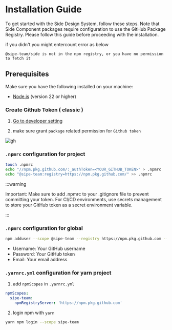 # Installation Guide

To get started with the Side Design System, follow these steps. Note that Side Component packages require configuration to use the GitHub Package Registry. Please follow this guide before proceeding with the installation.

if you didn't you might entercount error as below

```
@sipe-team/side is not in the npm registry, or you have no permission to fetch it
```

## Prerequisites

Make sure you have the following installed on your machine:
- [Node.js](https://nodejs.org/) (version 22 or higher)

### Create Github Token ( classic )

1. [Go to developer setting](https://docs.github.com/en/organizations/managing-programmatic-access-to-your-organization/setting-a-personal-access-token-policy-for-your-organization#restricting-access-by-personal-access-tokens)  

2. make sure grant `package` related permission for `Github token`

![gh](https://i.ibb.co/y4xpqCM/Screenshot-2025-01-28-at-23-43-25.png)


### `.npmrc` configuration for project

```sh
touch .npmrc
echo "//npm.pkg.github.com/:_authToken=<YOUR_GITHUB_TOKEN>" > .npmrc
echo "@sipe-team:registry=https://npm.pkg.github.com/" >> .npmrc
```


:::warning

Important: Make sure to add .npmrc to your .gitignore file to prevent committing your token.
For CI/CD environments, use secrets management to store your GitHub token as a secret environment variable.

:::


### `.npmrc` configuration for global

```sh
npm adduser --scope @sipe-team --registry https://npm.pkg.github.com --auth-type legacy
```

- Username: Your GitHub username
- Password: Your GitHub token
- Email: Your email address

### `.yarnrc.yml` configuration for yarn project

1. add `npmScopes` in `.yarnrc.yml`

```yaml
npmScopes:
  sipe-team:
    npmRegistryServer: 'https://npm.pkg.github.com'
```

2. login npm with `yarn`

```sh
yarn npm login --scope sipe-team
```
